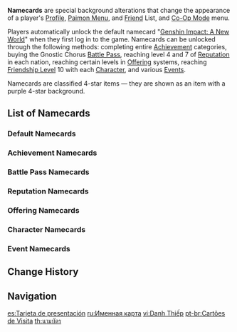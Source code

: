 {{CustomTabs
|tab1 = Overview
|tab2 = Gallery
}}
{{Terminology Infobox
|image        = Item Genshin Impact A New World.png
|type         = Namecards
|type2        = Game Systems
}}
'''Namecards''' are special background alterations that change the appearance of a player's [[Profile]], [[Paimon Menu]], and [[Friend]] List, and [[Co-Op Mode]] menu.

Players automatically unlock the default namecard "[[Genshin Impact: A New World]]" when they first log in to the game. Namecards can be unlocked through the following methods: completing entire [[Achievement]] categories, buying the Gnostic Chorus [[Battle Pass]], reaching level 4 and 7 of [[Reputation]] in each nation, reaching certain levels in [[Offering]] systems, reaching  [[Friendship Level]] 10 with each [[Character]], and various [[Events]].

Namecards are classified 4-star items &mdash; they are shown as an item with a purple 4-star background.

==List of Namecards==
===Default Namecards===
{{Namecards by Category Table|Default Namecards|header=[[:Category:Default Namecards|Default Namecard]]}}

===Achievement Namecards===
{{Namecards by Category Table|Achievement Namecards|header=[[:Category:Achievement Namecards|Achievement Namecard]]|sortcol=2}}

===Battle Pass Namecards===
{{Namecards by Category Table|Battle Pass Namecards|header=[[:Category:Battle Pass Namecards|Battle Pass Namecard]]}}

===Reputation Namecards===
{{Namecards by Category Table|Reputation Namecards|header=[[:Category:Reputation Namecards|Reputation Namecard]]}}

===Offering Namecards===
{{Namecards by Category Table|Offering Namecards|header=[[:Category:Offering Namecards|Offering Namecard]]}}

===Character Namecards===
{{Namecards by Category Table|Character Namecards|header=[[:Category:Character Namecards|Character Namecard]]|sortcol=2}}

===Event Namecards===
{{Namecards by Category Table|Event Namecards|header=[[:Category:Event Namecards|Event Namecard]]}}

==Change History==
{{Change History|1.0}}

==Navigation==
{{Namecard Navbox|state=collapsed}}
{{Game Systems Navbox|Other}}

[[Category:Namecards| ]]

[[es:Tarjeta de presentación]]
[[ru:Именная карта]]
[[vi:Danh Thiếp]]
[[pt-br:Cartões de Visita]]
[[th:นามบัตร]]